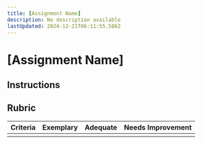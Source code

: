 ```yaml
---
title: [Assignment Name]
description: No description available
lastUpdated: 2024-12-21T06:11:55.586Z
---
```


# [Assignment Name]

## Instructions

## Rubric

| Criteria | Exemplary | Adequate | Needs Improvement |
| -------- | --------- | -------- | ----------------- |
|          |           |          |                   |

